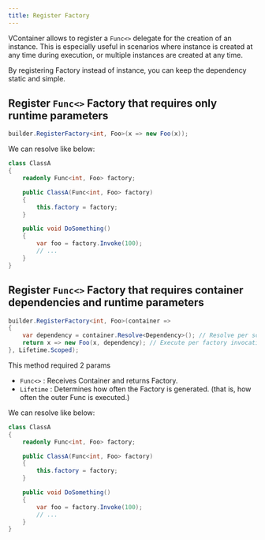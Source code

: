 ```yaml
---
title: Register Factory
---
```


VContainer allows to register a `Func<>` delegate for the creation of an instance. This is especially useful in scenarios where instance is created at any time during execution, or multiple instances are created at any time.

By registering Factory instead of instance, you can keep the dependency static and simple.

## Register `Func<>` Factory that requires only runtime parameters

```csharp
builder.RegisterFactory<int, Foo>(x => new Foo(x));
```

We can resolve like below:

```csharp
class ClassA
{
    readonly Func<int, Foo> factory;

    public ClassA(Func<int, Foo> factory)
    {
        this.factory = factory;
    }

    public void DoSomething()
    {
        var foo = factory.Invoke(100);
        // ...
    }
}
```

## Register `Func<>` Factory that requires container dependencies and runtime parameters

```csharp
builder.RegisterFactory<int, Foo>(container =>
{
    var dependency = container.Resolve<Dependency>(); // Resolve per scope
    return x => new Foo(x, dependency); // Execute per factory invocation
}, Lifetime.Scoped);
```

This method required 2 params

- `Func<>` : Receives Container and returns Factory.
- `Lifetime` : Determines how often the Factory is generated. (that is, how often the outer Func is executed.)

We can resolve like below:

```csharp
class ClassA
{
    readonly Func<int, Foo> factory;

    public ClassA(Func<int, Foo> factory)
    {
        this.factory = factory;
    }

    public void DoSomething()
    {
        var foo = factory.Invoke(100);
        // ...
    }
}
```

